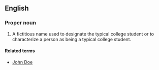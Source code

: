 ==English==

===Proper noun===
{{en-proper noun}}

# {{context|informal|lang=en}} A fictitious name used to designate the typical college student or to characterize a person as being a typical college student.

====Related terms====
* [[John Doe]]
